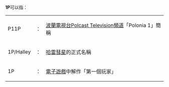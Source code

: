 {{DisambigNav|1|P}}
'''1P'''可以指：
{|
|-
|P11P
|：||[[波蘭|波蘭]][[電視台|電視台]][[Polcast_Television|Polcast Television]][[頻道|頻道]]「Polonia 1」簡稱
|-
|1P/Halley||：||[[哈雷彗星|哈雷彗星]]的正式名稱
|-
|1P||：||[[電子遊戲|電子遊戲]]中解作「第一個玩家」
|}

{{disambig}}